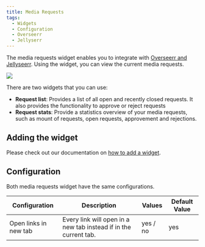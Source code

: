 ```yaml
---
title: Media Requests
tags:
  - Widgets
  - Configuration
  - Overseerr
  - Jellyserr
---
```


The media requests widget enables you to integrate with [Overseerr and Jellyseerr](/docs/1.21.0/integrations/media-requester).
Using the widget, you can view the current media requests.

![](./img/screenshot.png)

There are two widgets that you can use:
- **Request list**: Provides a list of all open and recently closed requests. It also provides the functionality to approve or reject requests
- **Request stats**: Provide a statistics overview of your media requests, such as mount of requests, open requests, approvement and rejections.

## Adding the widget
Please check out our documentation on [how to add a widget](/docs/getting-started/after-the-installation#embed-integration-data-using-widgets).

## Configuration
Both media requests widget have the same configurations.

| Configuration         | Description                                                      | Values   | Default Value |
| --------------------- | ---------------------------------------------------------------- | -------- | ------------- |
| Open links in new tab | Every link will open in a new tab instead if in the current tab. | yes / no | yes           |
